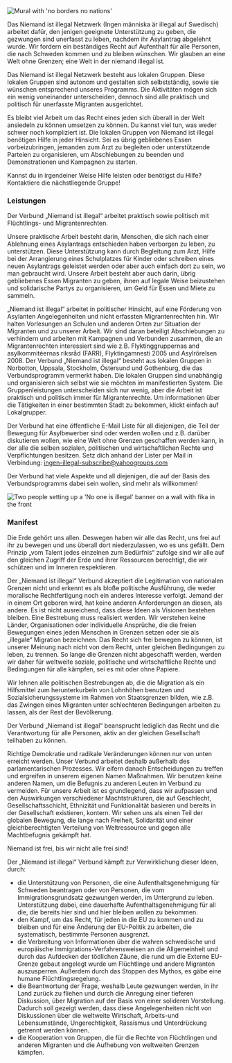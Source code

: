 
<Image src={noBorders} alt="Mural with 'no borders no nations'" priority/>

Das Niemand ist illegal Netzwerk (Ingen människa är illegal auf Swedisch) arbeitet dafür, den jenigen geeignete Unterstützung zu geben, die gezwungen sind unerfasst zu leben, nachdem ihr Asylantrag abgelehnt wurde. Wir fordern ein beständiges Recht auf Aufenthalt für alle Personen, die nach Schweden kommen und zu bleiben wünschen. Wir glauben an eine Welt ohne Grenzen; eine Welt in der niemand illegal ist.

Das Niemand ist illegal Netzwerk besteht aus lokalen Gruppen. Diese lokalen Gruppen sind autonom und gestalten sich selbstständig, sowie sie wünschen entsprechend unseres Programms. Die Aktivitäten mögen sich ein wenig voneinander unterscheiden, dennoch sind alle praktisch und politisch für unerfasste Migranten ausgerichtet.

<Local appearance="transparent" className="my-16"/>

Es bleibt viel Arbeit um das Recht eines jeden sich überall in der Welt ansiedeln zu können umsetzen zu können. Du kannst viel tun, was weder schwer noch kompliziert ist. Die lokalen Gruppen von Niemand ist illegal benötigen Hilfe in jeder Hinsicht. Sei es übrig gebliebenes Essen vorbeizubringen, jemanden zum Arzt zu begleiten oder unterstützende Parteien zu organisieren, um Abschiebungen zu beenden und Demonstrationen und Kampagnen zu starten.

Kannst du in irgendeiner Weise Hilfe leisten oder benötigst du Hilfe? Kontaktiere die nächstliegende Gruppe!

### Leistungen

Der Verbund „Niemand ist illegal“ arbeitet praktisch sowie politisch mit Flüchtlings- und Migrantenrechten.

Unsere praktische Arbeit besteht darin, Menschen, die sich nach einer Ablehnung eines Asylantrags entschieden haben verborgen zu leben, zu unterstützen. Diese Unterstützung kann durch Begleitung zum Arzt, Hilfe bei der Arrangierung eines Schulplatzes für Kinder oder schreiben eines neuen Asylantrags geleistet werden oder aber auch einfach dort zu sein, wo man gebraucht wird. Unsere Arbeit besteht aber auch darin, übrig gebliebenes Essen Migranten zu geben, ihnen auf legale Weise beizustehen und solidarische Partys zu organisieren, um Geld für Essen und Miete zu sammeln.

„Niemand ist illegal“ arbeitet in politischer Hinsicht, auf eine Förderung  von Asylanten Angelegenheiten und nicht erfassten Migrantenrechten hin.  Wir halten Vorlesungen an Schulen und anderen Orten zur Situation der  Migranten und zu unserer Arbeit.  Wir sind daran beteiligt Abschiebungen zu verhindern und arbeiten mit Kampagnen und Verbunden zusammen, die an Migrantenrechten interessiert sind wie z.B. Flyktinggruppernas and asylkommitéernas riksråd (FARR), Flyktingamnesti 2005 und Asylrörelsen 2008. Der Verbund „Niemand ist illegal“ besteht aus lokalen Gruppen in Norbotton, Uppsala, Stockholm, Östersund und Gothenburg, die das Verbundsprogramm vermerkt haben. Die lokalen Gruppen sind unabhängig und organisieren sich selbst wie sie möchten im manifestierten System. Die Gruppenleistungen unterscheiden sich nur wenig, aber die Arbeit ist praktisch und politisch immer für Migrantenrechte.  Um informationen über die Tätigkeiten in einer bestimmten Stadt zu bekommen, klickt einfach auf Lokalgrupper.

Der Verbund hat eine öffentliche E-Mail Liste für all diejenigen, die Teil der Bewegung für Asylbewerber sind oder werden wollen und z.B. darüber diskutieren wollen, wie eine Welt ohne Grenzen geschaffen werden kann, in der alle die selben sozialen, politischen und wirtschaftlichen Rechte und Verpflichtungen besitzen.
Setz dich anhand der Lister per Mail  in Verbindung: [ingen-illegal-subscribe@yahoogroups.com](ingen-illegal-subscribe@yahoogroups.com)

Der Verbund hat viele Aspekte und all diejenigen, die auf der Basis des Verbundsprogramms dabei sein wollen, sind mehr als willkommen!

<Image src={fika} alt="Two people setting up a 'No one is illegal' banner on a wall with fika in the front"/>

### Manifest

Die Erde gehört uns allen. Deswegen haben wir alle das Recht, uns frei auf ihr zu bewegen und uns überall dort niederzulassen, wo es uns gefällt. Dem Prinzip „vom Talent jedes einzelnen zum Bedürfnis“ zufolge sind wir  alle auf den gleichen Zugriff der Erde und ihrer Ressourcen berechtigt, die wir schützen und im Inneren respektieren.

Der „Niemand ist illegal“ Verbund akzeptiert die Legitimation von nationalen Grenzen nicht und erkennt es als bloße politische Ausführung, die weder moralische Rechtfertigung noch ein anderes Interesse verfolgt. Jemand der in einem Ort geboren wird, hat keine anderen Anforderungen an diesen, als andere. Es ist nicht ausreichend, dass diese Ideen als Visionen bestehen bleiben. Eine Bestrebung muss realisiert werden. Wir verstehen keine Länder, Organisationen oder individuelle Ansprüche, die die freien Bewegungen eines jeden Menschen in Grenzen setzen oder sie als „illegale“ Migration bezeichnen. Das Recht sich frei bewegen zu können, ist unserer Meinung nach nicht von dem Recht, unter gleichen Bedingungen zu leben, zu trennen. So lange die Grenzen nicht abgeschafft werden, werden wir  daher für weltweite soziale, politische und wirtschaftliche Rechte und Bedingungen für alle kämpfen, sei es mit oder ohne Papiere.

Wir lehnen alle politischen Bestrebungen ab, die die Migration als ein Hilfsmittel zum herunterkurbeln von Lohnhöhen benutzen und Sozialsicherungssysteme im Rahmen von Staatsgrenzen bilden, wie z.B. das Zwingen eines Migranten unter schlechteren Bedingungen arbeiten zu lassen, als der Rest der Bevölkerung.

Der Verbund „Niemand ist illegal“ beansprucht lediglich das Recht und die Verantwortung für alle Personen, aktiv an der gleichen Gesellschaft teilhaben zu können.

Richtige Demokratie und radikale Veränderungen können nur von unten erreicht werden. Unser Verbund arbeitet deshalb außerhalb des parlamentarischen Prozesses. Wir eifern danach Entscheidungen zu treffen und ergreifen in unserem eigenen Namen Maßnahmen. Wir benutzen keine anderen Namen, um die Befugnis zu anderen Leuten im Verbund zu vermeiden. Für unsere Arbeit ist es grundlegend, dass wir aufpassen und den Auswirkungen verschiedener Machtstrukturen, die auf Geschlecht, Gesellschaftsschicht, Ethnizität und Funktionalität basieren und bereits in der Gesellschaft existieren, kontern.  Wir sehen uns als einen Teil der globalen Bewegung, die lange nach Freiheit, Solidarität und einer gleichberechtigten Verteilung von Weltressource und gegen alle Machtbefugnis gekämpft hat.

Niemand ist frei, bis wir nicht alle frei sind!

Der „Niemand ist illegal“ Verbund kämpft zur Verwirklichung dieser Ideen, durch:

* die Unterstützung von Personen, die eine Aufenthaltsgenehmigung für Schweden beantragen oder von Personen, die vom Immigrationsgrundsatz gezwungen werden, im Untergrund zu leben. Unterstützung dabei, eine dauerhafte Aufenthaltsgenehmigung für all die, die bereits hier sind und hier bleiben wollen zu bekommen.
* den Kampf, um das Recht, für jeden in die EU zu kommen und zu bleiben und für eine Änderung der EU-Politik zu arbeiten, die systematisch, bestimmte Personen ausgrenzt.
* die Verbreitung von Informationen über die wahren schwedische und europäische Immigrations-Verfahrensweisen an die Allgemeinheit und durch das Aufdecken der tödlichen Zäune, die rund um die Externe EU-Grenze gebaut angelegt wurde um Flüchtlinge und andere Migranten auszusperren. Außerdem durch das Stoppen des Mythos, es gäbe eine humane Flüchtlingsregelung.
* die Beantwortung der Frage, weshalb Leute gezwungen werden, in ihr Land zurück zu fliehen und durch die Anregung einer tieferen Diskussion, über Migration auf der Basis von einer solideren Vorstellung. Dadurch soll gezeigt werden, dass diese Angelegenheiten nicht von Diskussionen über die weltweite Wirtschaft, Arbeits-und Lebensumstände, Ungerechtigkeit, Rassismus und Unterdrückung getrennt werden können.
* die Kooperation von Gruppen, die für die Rechte von Flüchtlingen und anderen Migranten und die Aufhebung  von weltweiten Grenzen kämpfen.
